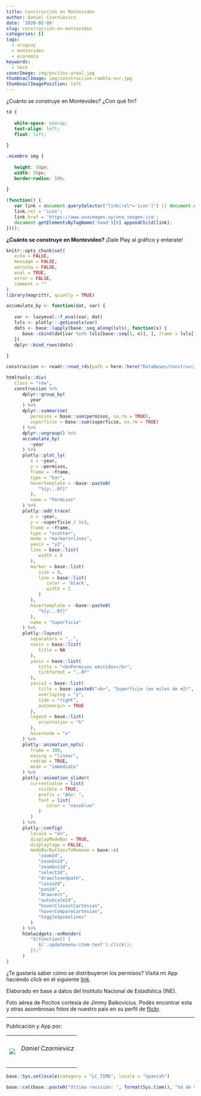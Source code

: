 ```yaml
---
title: Construcción en Montevideo
author: Daniel Czarnievicz
date: '2020-02-09'
slug: construcción-en-montevideo
categories: []
tags:
  - uruguay
  - montevideo
  - economía
keywords:
  - tech
coverImage: img/pocitos-areal.jpg
thumbnailImage: img/construccion-rambla-sur.jpg
thumbnailImagePosition: left
---
```


¿Cuánto se construye en Montevideo? ¿Con qué fin?

<!--more-->

<link rel="icon" href="http://www.unaimagen.uy/una_imagen.svg"/>

```css
td {
   
   white-space: nowrap;
   text-align: left;
   float: left;
   
}

.miembro img {
   
   height: 50px;
   width: 50px;
   border-radius: 50%;
   
}
```

```js
(function() {
   var link = document.querySelector("link[rel*='icon']") || document.createElement('link');
   link.rel = 'icon';
   link.href = 'https://www.unaimagen.uy/una_imagen.ico';
   document.getElementsByTagName('head')[0].appendChild(link);
})();
```

**¿Cuánto se construye en Montevideo?** ¡Dale Play al gráfico y enterate!

```r
knitr::opts_chunk$set(
   echo = FALSE,
   message = FALSE,
   warning = FALSE,
   eval = TRUE,
   error = FALSE,
   comment = ""
)
library(magrittr, quietly = TRUE)
```

```r
accumulate_by <- function(dat, var) {
   
   var <- lazyeval::f_eval(var, dat)
   lvls <- plotly:::getLevels(var)
   dats <- base::lapply(base::seq_along(lvls), function(x) {
      base::cbind(dat[var %in% lvls[base::seq(1, x)], ], frame = lvls[[x]])
   })
   dplyr::bind_rows(dats)
   
}
```

```r
construccion <- readr::read_rds(path = here::here("DataBases/Construcción/construccion.rds"))
```

```r
htmltools::div(
   class = "row",
   construccion %>% 
      dplyr::group_by(
         year
      ) %>% 
      dplyr::summarise(
         permisos = base::sum(permisos, na.rm = TRUE),
         superficie = base::sum(superficie, na.rm = TRUE)
      ) %>% 
      dplyr::ungroup() %>% 
      accumulate_by(
         ~year
      ) %>% 
      plotly::plot_ly(
         x = ~year,
         y = ~permisos,
         frame = ~frame,
         type = "bar",
         hovertemplate = ~base::paste0(
            "%{y:,.0f}"
         ),
         name = "Permisos"
      ) %>% 
      plotly::add_trace(
         x = ~year,
         y = ~superficie / 1e3,
         frame = ~frame,
         type = "scatter",
         mode = "markers+lines",
         yaxis = "y2",
         line = base::list(
            width = 4
         ),
         marker = base::list(
            size = 8,
            line = base::list(
               color = 'black',
               width = 2
            )
         ),
         hovertemplate = ~base::paste0(
            "%{y:,.0f}"
         ),
         name = "Superficie"
      ) %>% 
      plotly::layout(
         separators = ",.",
         xaxis = base::list(
            title = NA
         ),
         yaxis = base::list(
            title = "<b>Permisos emitidos</b>",
            tickformat = ",.0f"
         ),
         yaxis2 = base::list(
            title = base::paste0("<b>", "Superficie (en miles de m2)", "</b>"),
            overlaying = "y",
            side = "right",
            automargin = TRUE
         ),
         legend = base::list(
            orientation = "h"
         ),
         hovermode = "x"
      ) %>% 
      plotly::animation_opts(
         frame = 300,
         easing = "linear",
         redraw = TRUE,
         mode = "immediate"
      ) %>% 
      plotly::animation_slider(
         currentvalue = list(
            visible = TRUE,
            prefix = "Año: ",
            font = list(
               color = "navyblue"
            )
         )
      ) %>% 
      plotly::config(
         locale = "en",
         displayModeBar = TRUE,
         displaylogo = FALSE,
         modeBarButtonsToRemove = base::c(
            "zoom2d",
            "zoomIn2d",
            "zoomOut2d",
            "select2d",
            "drawclosedpath",
            "lasso2d",
            "pan2d",
            "drawrect",
            "autoScale2d",
            "hoverClosestCartesian",
            "hoverCompareCartesian",
            "toggleSpikelines"
         )
      ) %>%
      htmlwidgets::onRender(
         "$(function() {
            $('.updatemenu-item-text').click();
         });"
      )
)
```

¿Te gustaría saber cómo se distribuyeron los permisos? Visitá mi App haciendo click en el siguiente [link](https://daczarne.shinyapps.io/DashConstruccion/).

Elaborado en base a datos del Instituto Nacional de Estadística (INE).

Foto aérea de Pocitos cortesía de Jimmy Baikovicius. Podés encontrar esta y otras asombrosas fotos de nuestro país en su perfil de [flickr](https://www.flickr.com/photos/jikatu/).

***

Publicación y App por:

<table>
   <tr>
      <td class="miembro"><img src="/img/DanielCzarnievicz.jpg"/></td>
      <td class="miembro"><h6>Daniel Czarnievicz</h6></td>
   </tr>
<table>

```r
base::Sys.setlocale(category = "LC_TIME", locale = "Spanish")
```

```r
base::cat(base::paste0("Última revisión: ", format(Sys.time(), "%d de %B de %Y")))
```
